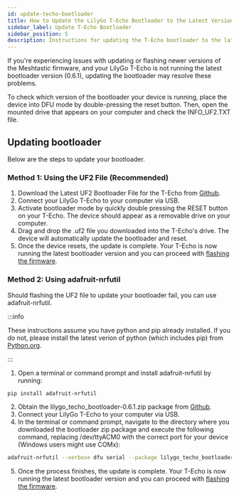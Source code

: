```yaml
---
id: update-techo-bootloader
title: How to Update the LilyGo T-Echo Bootloader to the Latest Version
sidebar_label: Update T-Echo Bootloader
sidebar_position: 5
description: Instructions for updating the T-Echo bootloader to the latest version for use with Meshtastic.
---
```


If you're experiencing issues with updating or flashing newer versions of the Meshtastic firmware, and your LilyGo T-Echo is not running the latest bootloader version (0.6.1), updating the bootloader may resolve these problems.

To check which version of the bootloader your device is running, place the device into DFU mode by double-pressing the reset button. Then, open the mounted drive that appears on your computer and check the INFO_UF2.TXT file.

## Updating bootloader

Below are the steps to update your bootloader.

### Method 1: Using the UF2 File (Recommended)

1. Download the Latest UF2 Bootloader File for the T-Echo from [Github](https://github.com/meshtastic/firmware/blob/master/bin/update-lilygo_techo_bootloader-0.6.1_nosd.uf2).
2. Connect your LilyGo T-Echo to your computer via USB.
3. Activate bootloader mode by quickly double pressing the RESET button on your T-Echo. The device should appear as a removable drive on your computer.
4. Drag and drop the .uf2 file you downloaded into the T-Echo's drive. The device will automatically update the bootloader and reset.
5. Once the device resets, the update is complete. Your T-Echo is now running the latest bootloader version and you can proceed with [flashing the firmware](/docs/getting-started/flashing-firmware/nrf52/drag-n-drop/).

### Method 2: Using adafruit-nrfutil

Should flashing the UF2 file to update your bootloader fail, you can use adafruit-nrfutil.

:::info

These instructions assume you have python and pip already installed. If you do not, please install the latest verion of python (which includes pip) from [Python.org](https://www.python.org/downloads/).

:::

1. Open a terminal or command prompt and install adafruit-nrfutil by running:

```bash
pip install adafruit-nrfutil
```

2. Obtain the lilygo_techo_bootloader-0.6.1.zip package from [Github](https://github.com/meshtastic/firmware/blob/master/bin/lilygo_techo_bootloader-0.6.1.zip).
3. Connect your LilyGo T-Echo to your computer via USB.
4. In the terminal or command prompt, navigate to the directory where you downloaded the bootloader zip package and execute the following command, replacing /dev/ttyACM0 with the correct port for your device (Windows users might use COMx):

```bash
adafruit-nrfutil --verbose dfu serial --package lilygo_techo_bootloader-0.6.1.zip -p /dev/ttyACM0 -b 115200 --singlebank --touch 1200
```

5. Once the process finishes, the update is complete. Your T-Echo is now running the latest bootloader version and you can proceed with [flashing the firmware](/docs/getting-started/flashing-firmware/nrf52/drag-n-drop/).
